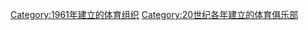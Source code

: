 {{Commons category|Sports clubs established in 1961}}
{{Cat topic in year| topic=建立的體育俱樂部| year=1961}}

[[Category:1961年建立的体育组织|Category:1961年建立的体育组织]]
[[Category:20世纪各年建立的体育俱乐部|Category:20世纪各年建立的体育俱乐部]]